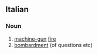 ==Italian==

===Noun===
{{it-noun|m}}

# [[machine-gun]] [[fire]]
# [[bombardment]] (of questions etc)